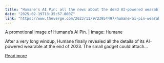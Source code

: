 ```yaml
---
title: "Humane’s AI Pin: all the news about the dead AI-powered wearable"
date: "2025-02-19T13:35:57.000Z"
link: "https://www.theverge.com/2023/11/9/23954497/humane-ai-pin-wearable-news-announcements"
---
```


A promotional image of Humane’s AI Pin. | Image: Humane

After a very long windup, Humane finally revealed all the details of its AI-powered wearable at the end of 2023. 
The small gadget could attach...

[Read more](https://www.theverge.com/2023/11/9/23954497/humane-ai-pin-wearable-news-announcements)
